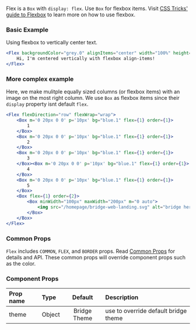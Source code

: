 


Flex is a `Box` with `display: flex`. Use `Box` for flexbox items. Visit [CSS Tricks' guide to Flexbox](https://css-tricks.com/snippets/css/a-guide-to-flexbox/) to learn more on how to use flexbox.

### Basic Example
Using flexbox to vertically center text. 
```jsx live
<Flex backgroundColor="grey.0" alignItems="center" width="100%" height="100px">
    Hi, I'm centered vertically with flexbox align-items!
</Flex>
```


### More complex example
Here, we make mulitple equally sized columns (or flexbox items) with an image on the most right column. We use `Box` as flexbox items since their `display` property isnt default `flex`.

```jsx live
<Flex flexDirection="row" flexWrap="wrap">
    <Box m='0 20px 0 0' p='10px' bg="blue.1" flex={1} order={1}>
        1
    </Box>
    <Box m='0 20px 0 0' p='10px' bg="blue.1" flex={1} order={1}>
        2
    </Box>
    <Box m='0 20px 0 0' p='10px' bg="blue.1" flex={1} order={1}>
        3
    </Box><Box m='0 20px 0 0' p='10px' bg="blue.1" flex={1} order={1}>
        4
    </Box>
    <Box m='0 20px 0 0' p='10px' bg="blue.1" flex={1} order={1}>
        5
    </Box>
    <Box flex={1} order={2}>
        <Box minWidth="100px" maxWidth="200px" m="0 auto">
            <img src="/homepage/bridge-web-landing.svg" alt="bridge hero" width="100%" />
        </Box>
    </Box>
</Flex>
```

### Common Props
`Flex` includes `COMMON`, `FLEX`, and `BORDER` props. Read [Common Props](/components/common-props) for details and API. These common props will override component props such as the color.

### Component Props

| Prop name | Type | Default | Description |
| :- | :- | :-: | :- |
| theme | Object | Bridge Theme | use to override default bridge theme|